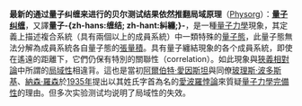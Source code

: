 '''最新的通过量子纠缠来进行的贝尔测试结果依然推翻局域原理'''（[http://www.physorg.com/news/2010-11-physicists-loopholes-violating-local-realism.html Physorg]）：'''[[量子纠缠]]'''，又譯'''量子-{zh-hans:缠结; zh-hant:糾纏;}-'''，是一種[[量子力學]]現象，其定義上描述複合系統（具有兩個以上的成員系統）中一類特殊的[[量子態]]，此量子態無法分解為成員系統各自量子態的[[張量積]]。具有量子纏結現象的各个成員系統，即使在遙遠的距離下，它們仍保有特別的關聯性（correlation）。如此現象與[[狹義相對論]]中所謂的[[局域性]]相違背。這也是當初[[阿爾伯特·愛因斯坦]]與同僚[[玻理斯·波多斯基]]、[[納森·羅森]]於[[1935年]]提出以其姓氏字首為名的[[愛波羅悖論]]來質疑[[量子力學]][[完備性]]的理由。但多次实验测试均说明了局域性的失效。
